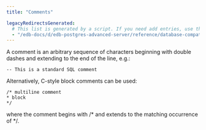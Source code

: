 ```yaml
---
title: "Comments"

legacyRedirectsGenerated:
  # This list is generated by a script. If you need add entries, use the `legacyRedirects` key.
  - "/edb-docs/d/edb-postgres-advanced-server/reference/database-compatibility-for-oracle-developers-reference-guide/10/Database_Compatibility_for_Oracle_Developers_Reference_Guide.1.010.html"
---
```


<div id="comments" class="registered_link"></div>

A comment is an arbitrary sequence of characters beginning with double dashes and extending to the end of the line, e.g.:

`-- This is a standard SQL comment`

Alternatively, C-style block comments can be used:

```text
/* multiline comment
* block
*/
```

where the comment begins with /\* and extends to the matching occurrence of \*/.
